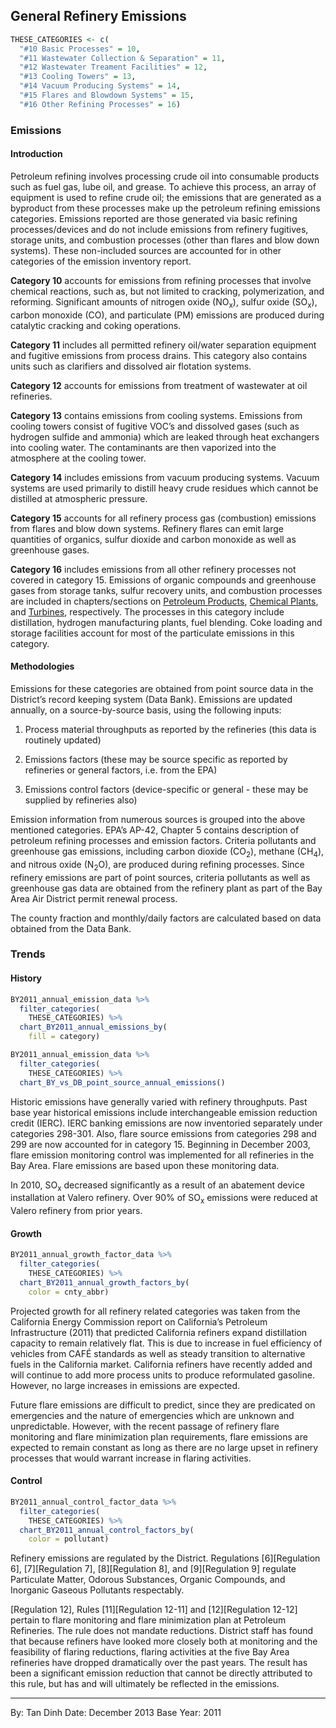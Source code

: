## General Refinery Emissions {#petref-fac-general}

```r
THESE_CATEGORIES <- c(
  "#10 Basic Processes" = 10,
  "#11 Wastewater Collection & Separation" = 11,
  "#12 Wastewater Treament Facilities" = 12,
  "#13 Cooling Towers" = 13,
  "#14 Vacuum Producing Systems" = 14,
  "#15 Flares and Blowdown Systems" = 15,
  "#16 Other Refining Processes" = 16)
```

### Emissions

#### Introduction {-}

Petroleum refining involves processing crude oil into consumable products such as fuel gas, lube oil, and grease. To achieve this process, an array of equipment is used to refine crude oil; the emissions that are generated as a byproduct from these processes make up the petroleum refining emissions categories. Emissions reported are those generated via basic refining processes/devices and do not include emissions from refinery fugitives, storage units, and combustion processes (other than flares and blow down systems). These non-included sources are accounted for in other categories of the emission inventory report.

**Category 10** accounts for emissions from refining processes that involve chemical reactions, such as, but not limited to cracking, polymerization, and reforming. Significant amounts of nitrogen oxide (NO~x~), sulfur oxide (SO~x~), carbon monoxide (CO), and particulate (PM) emissions are produced during catalytic cracking and coking operations.

**Category 11** includes all permitted refinery oil/water separation equipment and fugitive emissions from process drains. This category also contains units such as clarifiers and dissolved air flotation systems.

**Category 12** accounts for emissions from treatment of wastewater at oil refineries.

**Category 13** contains emissions from cooling systems. Emissions from cooling towers consist of fugitive VOC's and dissolved gases (such as hydrogen sulfide and ammonia) which are leaked through heat exchangers into cooling water. The contaminants are then vaporized into the atmosphere at the cooling tower.

**Category 14** includes emissions from vacuum producing systems. Vacuum systems are used primarily to distill heavy crude residues which cannot be distilled at atmospheric pressure.

**Category 15** accounts for all refinery process gas (combustion) emissions from flares and blow down systems. Refinery flares can emit large quantities of organics, sulfur dioxide and carbon monoxide as well as greenhouse gases.

**Category 16** includes emissions from all other refinery processes not covered in category 15. Emissions of organic compounds and greenhouse gases from storage tanks, sulfur recovery units, and combustion processes are included in chapters/sections on [Petroleum Products](#petprod-petref-storage), [Chemical Plants](#chem-fac-other), and [Turbines](#SS-combust-turbines), respectively. The processes in this category include distillation, hydrogen manufacturing plants, fuel blending. Coke loading and storage facilities account for most of the particulate emissions in this category.

#### Methodologies {-}

Emissions for these categories are obtained from point source data in the District’s record keeping system (Data Bank). Emissions are updated annually, on a source-by-source basis, using the following inputs:

1. Process material throughputs as reported by the refineries (this data is routinely updated)

2. Emissions factors (these may be source specific as reported by refineries or general factors, i.e. from the EPA)

3. Emissions control factors (device-specific or general - these may be supplied by refineries also)

Emission information from numerous sources is grouped into the above mentioned categories. EPA's AP-42, Chapter 5 contains description of petroleum refining processes and emission factors. Criteria pollutants and greenhouse gas emissions, including carbon dioxide (CO~2~), methane (CH~4~), and nitrous oxide (N~2~O), are produced during refining processes. Since refinery emissions are part of point sources, criteria pollutants as well as greenhouse gas data are obtained from the refinery plant as part of the Bay Area Air District permit renewal process.

The county fraction and monthly/daily factors are calculated based on data obtained from the Data Bank.

### Trends {#petref-fac-general-trend}

#### History {-}

```r
BY2011_annual_emission_data %>%
  filter_categories(
    THESE_CATEGORIES) %>%
  chart_BY2011_annual_emissions_by(
    fill = category) 
```

```r
BY2011_annual_emission_data %>%
  filter_categories(
    THESE_CATEGORIES) %>%
  chart_BY_vs_DB_point_source_annual_emissions()
```

Historic emissions have generally varied with refinery throughputs. Past base year historical emissions include interchangeable emission reduction credit (IERC). IERC banking emissions are now inventoried separately under categories 298-301. Also, flare source emissions from categories 298 and 299 are now accounted for in category 15. Beginning in December 2003, flare emission monitoring control was implemented for all refineries in the Bay Area. Flare emissions are based upon these monitoring data.

In 2010, SO~x~ decreased significantly as a result of an abatement device installation at Valero refinery. Over 90% of SO~x~ emissions were reduced at Valero refinery from prior years.

#### Growth {-}

```r
BY2011_annual_growth_factor_data %>%
  filter_categories(
    THESE_CATEGORIES) %>%
  chart_BY2011_annual_growth_factors_by(
    color = cnty_abbr)
```

Projected growth for all refinery related categories was taken from the California Energy Commission report on California’s Petroleum Infrastructure (2011) that predicted California refiners expand distillation capacity to remain relatively flat. This is due to increase in fuel efficiency of vehicles from CAFÉ standards as well as steady transition to alternative fuels in the California market. California refiners have recently added and will continue to add more process units to produce reformulated gasoline. However, no large increases in emissions are expected.

Future flare emissions are difficult to predict, since they are predicated on emergencies and the nature of emergencies which are unknown and unpredictable. However, with the recent passage of refinery flare monitoring and flare minimization plan requirements, flare emissions are expected to remain constant as long as there are no large upset in refinery processes that would warrant increase in flaring activities.

#### Control {-}

```r
BY2011_annual_control_factor_data %>%
  filter_categories(
    THESE_CATEGORIES) %>%
  chart_BY2011_annual_control_factors_by(
    color = pollutant)
```

Refinery emissions are regulated by the District. Regulations [6][Regulation 6], [7][Regulation 7], [8][Regulation 8], and [9][Regulation 9] regulate Particulate Matter, Odorous Substances, Organic Compounds, and Inorganic Gaseous Pollutants respectably.

[Regulation 12], Rules [11][Regulation 12-11] and [12][Regulation 12-12] pertain to flare monitoring and flare minimization plan at Petroleum Refineries. The rule does not mandate reductions. District staff has found that because refiners have looked more closely both at monitoring and the feasibility of flaring reductions, flaring activities at the five Bay Area refineries have dropped dramatically over the past years. The result has been a significant emission reduction that cannot be directly attributed to this rule, but has and will ultimately be reflected in the emissions.

***

By: Tan Dinh
Date: December 2013
Base Year: 2011
